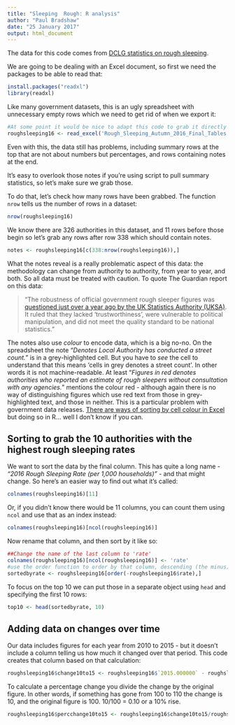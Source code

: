 ```yaml
---
title: "Sleeping  Rough: R analysis"
author: "Paul Bradshaw"
date: "25 January 2017"
output: html_document
---
```


The data for this code comes from [DCLG statistics on rough sleeping](https://www.gov.uk/government/statistics/rough-sleeping-in-england-autumn-2016). 

We are going to be dealing with an Excel document, so first we need the packages to be able to read that:

```r
install.packages("readxl")
library(readxl)
```

Like many government datasets, this is an ugly spreadsheet with unnecessary empty rows which we need to get rid of when we export it:

```r
#At some point it would be nice to adapt this code to grab it directly from the webpage, but for now you need to download it first
roughsleeping16 <- read_excel('Rough_Sleeping_Autumn_2016_Final_Tables.xls', sheet=1, skip=3)
```

Even with this, the data still has problems, including summary rows at the top that are not about numbers but percentages, and rows containing notes at the end.

It's easy to overlook those notes if you're using script to pull summary statistics, so let's make sure we grab those.

To do that, let's check how many rows have been grabbed. The function `nrow` tells us the number of rows in a dataset:

```r
nrow(roughsleeping16)
```

We know there are 326 authorities in this dataset, and 11 rows before those begin so let's grab any rows after row 338 which should contain notes.

```r
notes <- roughsleeping16[c(338:nrow(roughsleeping16)),]
```

What the notes reveal is a really problematic aspect of this data: the methodology can change from authority to authority, from year to year, and both. So all data must be treated with caution. To quote The Guardian report on this data: 

> "The robustness of official government rough sleeper figures was [questioned just over a year ago by the UK Statistics Authority (UKSA)](https://www.statisticsauthority.gov.uk/publication/statistics-on-homelessness-and-rough-sleeping-in-england-department-for-communities-and-local-government/). It ruled that they lacked 'trustworthiness', were vulnerable to political manipulation, and did not meet the quality standard to be national statistics."

The notes also use *colour* to encode data, which is a big no-no. On the spreadsheet the note "*Denotes Local Authority has conducted a street count.*" is in a grey-highlighted cell. But you have to *see* the cell to understand that this means 'cells in grey denotes a street count'. In other words it is not machine-readable. At least "*Figures in red denotes authorities who reported an estimate of rough sleepers without consultation with any agencies.*" mentions the colour red - although again there is no way of distinguishing figures which use red text from those in grey-highlighted text, and those in neither. This is a particular problem with government data releases. [There are ways of sorting by cell colour in Excel](https://support.office.com/en-us/article/Sort-data-in-a-range-or-table-62d0b95d-2a90-4610-a6ae-2e545c4a4654?ui=en-US&rs=en-US&ad=US#__toc246836973) but doing so in R... well I don't know if you can.

## Sorting to grab the 10 authorities with the highest rough sleeping rates

We want to sort the data by the final column. This has quite a long name - *"2016 Rough Sleeping Rate (per 1,000 households)"* - and that might change. So here's an easier way to find out what it's called:

```r
colnames(roughsleeping16)[11]
```

Or, if you didn't know there would be 11 columns, you can count them using `ncol` and use that as an index instead:

```r
colnames(roughsleeping16)[ncol(roughsleeping16)]
```

Now rename that column, and then sort by it like so:

```r
##Change the name of the last column to 'rate'
colnames(roughsleeping16)[ncol(roughsleeping16)] <- 'rate'
#use the order function to order by that column, descending (the minus)
sortedbyrate <- roughsleeping16[order(-roughsleeping16$rate),]
```

To focus on the top 10 we can put those in a separate object using `head` and specifying the first 10 rows:

```r
top10 <- head(sortedbyrate, 10)
```

## Adding data on changes over time

Our data includes figures for each year from 2010 to 2015 - but it doesn't include a column telling us how much it changed over that period. This code creates that column based on that calculation:

```r
roughsleeping16$change10to15 <- roughsleeping16$`2015.000000` - roughsleeping16$`2010.000000`
```

To calculate a percentage change you divide the change by the original figure. In other words, if something has gone from 100 to 110 the change is 10, and the original figure is 100. 10/100 = 0.10 or a 10% rise.

```r
roughsleeping16$percchange10to15 <- roughsleeping16$change10to15/roughsleeping16$`2010.000000`
```

